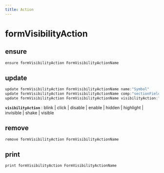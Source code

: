 ```yaml
---
title: Action
---
```


# formVisibilityAction

## ensure

```js filename="Terminal" copy
ensure formVisibilityAction FormVisibilityActionName
```


## update

```js filename="Terminal" copy
update formVisibilityAction FormVisibilityActionName name:"Symbol"
update formVisibilityAction FormVisibilityActionName comp:"sectionField | grid/field"
update formVisibilityAction FormVisibilityActionName visibilityAction:"..."
```

**`visibilityAction`**
 : blink | click | disable | enable | hidden | highlight | invisible | shake | visible


## remove

```js filename="Terminal" copy
remove formVisibilityAction FormVisibilityActionName
```


## print

```js filename="Terminal" copy
print formVisibilityAction FormVisibilityActionName
```


